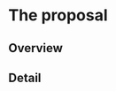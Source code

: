 # The proposal
<!--
Our proposal is to rebuild the PriorGen R package for making it a place-to-go for generating priors later to be used in Bayesian modeling. PriorGen was built for translating beliefs into prior information in the form of Beta and Gamma distributions. It can be mainly used for the generation of priors on the prevalence of disease and the sensitivity/specificity of diagnostic tests. This basic idea will be improved to make PriorGen a general purpose tool for translating prior beliefs in the form of statistical distribution and make it the engine of a Shiny app for a user-friendly experience.
-->

## Overview
<!--
Our proposal aims at increasing the use of Bayesian methods with a user-friendly experience with the process of generating priors.
-->

## Detail
<!--
The minimum viable product is an R package that provides a set of R functions to generate prior distributions from probability staements generated by the users.
The architecture will be kept simple, with an intensive use of rootSolve package.
Small workshops will be dedicated to the generation of the user interface of the Shiny app and to map all the valuable options for prior beliefs in terms of data (e.g. nominal, ordinal, count, continuous) and input (expert panel, parameters, histgrams).
The small workshops will end-up with a set of wireframes for the Shiny app and a list of functions that will form the building blocks of the PriorGen package.
Then PrioGen package and Shiny App will be coded and tested. A final version of PriorGen package will be released on CRAN. A PriorGen GitHub repository will serve for the project before and after package 
-->
